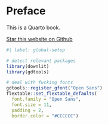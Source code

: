 # Preface {.unnumbered}

This is a Quarto book.

```{=html}
<a class="github-button" href="https://github.com/bastienchassagnol/CCCSTBench-Book" data-icon="octicon-star" data-size="large" data-show-count="true" aria-label="Star this website on Github">Star this website on Github</a><script async defer src="https://buttons.github.io/buttons.js"></script>
```


```r
#| label: global-setup

# detect relevant packages
library(downlit)
library(gdtools)

# deal with fucking fonts
gdtools::register_gfont("Open Sans")
flextable::set_flextable_defaults(
  font.family = "Open Sans",
  font.size = 11,
  padding = 2,
  border.color = "#CCCCCC")
```

